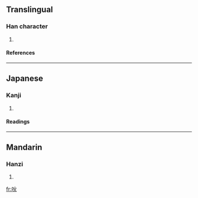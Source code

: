 ==Translingual==
===Han character===
{{Han char|rad=口|as=04|sn=7|four=6908<sub>0</sub>|canj=口火 (RF)}}
# {{defn|Han}}
====References====
{{Han ref|kx=0177.050|dkj=03321|dj=0394.130|hdz=10594.070|uh=5419|ud=21529|bh=CA7B|bd=51835}}
----
==Japanese==
===Kanji===
{{ja-kanji|grade=|rs=口04}}
# {{defn|Japanese}} 
====Readings====
{{ja-readings|on=[[くう]] (kū)|kun=}}
----
==Mandarin==
===Hanzi===
{{cmn-hanzi|pin=[[xuē]] (xue1)|wg=hsüeh<sup>1</sup>}}
# {{defn|Mandarin}}

[[fr:吙]]